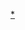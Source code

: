{{Userbox
  |id=[[File:Shanti shetland sheepdog2.jpg|69px]]
  |id-c=#8B4513
  |info=這個用戶喜歡或者擁有'''[[喜樂蒂牧羊犬]]'''。
  |info-c=#FFFAFA
  |info-s=10
  |border-c=#A0522D
}}<includeonly>[[Category:喜歡喜樂蒂牧羊犬的維基人|{{PAGENAME}}]]</includeonly><noinclude>
[[Category:喜歡喜樂蒂牧羊犬的維基人|*]]
</noinclude>